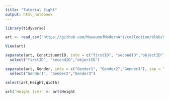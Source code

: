 ```yaml
---
title: "Tutorial Eight"
output: html_notebook
---
```


```r
library(tidyverse)

art <- read_csv("https://github.com/MuseumofModernArt/collection/blob/master/Artworks.csv?raw=true")
```

```r
View(art)
```

```r
separate(art, ConstituentID, into = c("firstID", "secondID","objectID"), sep = ",",convert = TRUE)%>%
  select("firstID", "secondID","objectID")
```
```r
separate(art, Gender, into = c("Gender1", "Gender2","Gender3"), sep = " ",convert = TRUE)%>%
  select("Gender1", "Gender2","Gender3")
```
```r
select(art,Height,Width)

art$`Height (cm)` <- art$Height
```

